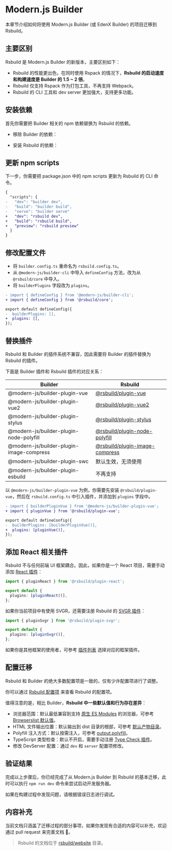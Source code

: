 # Modern.js Builder

本章节介绍如何将使用 Modern.js Builder (或 EdenX Builder) 的项目迁移到 Rsbuild。

## 主要区别

Rsbuild 是 Modern.js Builder 的新版本，主要区别如下：

- Rsbuild 的性能更出色，在同时使用 Rspack 的情况下，**Rsbuild 的启动速度和构建速度是 Builder 的 1.5 ~ 2 倍**。
- Rsbuild 仅支持 Rspack 作为打包工具，不再支持 Webpack。
- Rsbuild 的 CLI 工具和 dev server 更加强大，支持更多功能。

## 安装依赖

首先你需要把 Builder 相关的 npm 依赖替换为 Rsbuild 的依赖。


- 移除 Builder 的依赖：

<PackageManagerTabs command="remove @modern-js/builder-cli @modern-js/builder-webpack-provider @modern-js/builder-rspack-provider" />

- 安装 Rsbuild 的依赖：

<PackageManagerTabs command="add @rsbuild/core -D" />

## 更新 npm scripts

下一步，你需要把 package.json 中的 npm scripts 更新为 Rsbuild 的 CLI 命令。

```diff title="package.json"
{
  "scripts": {
-   "dev": "builder dev",
-   "build": "builder build",
-   "serve": "builder serve"
+   "dev": "rsbuild dev",
+   "build": "rsbuild build",
+   "preview": "rsbuild preview"
  }
}
```

## 修改配置文件

- 将 `builder.config.ts` 重命名为 `rsbuild.config.ts`。
- 从 `@modern-js/builder-cli` 中导入 `defineConfig` 方法，改为从 `@rsbuild/core` 中导入。
- 将 `builderPlugins` 字段改为 `plugins`。

```diff title="rsbuild.config.ts"
- import { defineConfig } from '@modern-js/builder-cli';
+ import { defineConfig } from '@rsbuild/core';

export default defineConfig({
-  builderPlugins: [],
+  plugins: [],
});
```

## 替换插件

Rsbuild 和 Builder 的插件系统不兼容，因此需要将 Builder 的插件替换为 Rsbuild 的插件。

下面是 Builder 插件和 Rsbuild 插件的对应关系：

| Builder                                  | Rsbuild                                                                                         |
| ---------------------------------------- | ----------------------------------------------------------------------------------------------- |
| @modern-js/builder-plugin-vue            | [@rsbuild/plugin-vue](/plugins/list/plugin-vue)                                                 |
| @modern-js/builder-plugin-vue2           | [@rsbuild/plugin-vue2](/plugins/list/plugin-vue2)                                               |
| @modern-js/builder-plugin-stylus         | [@rsbuild/plugin-stylus](/plugins/list/plugin-stylus)                                           |
| @modern-js/builder-plugin-node-polyfill  | [@rsbuild/plugin-node-polyfill](https://github.com/rspack-contrib/rsbuild-plugin-node-polyfill) |
| @modern-js/builder-plugin-image-compress | [@rsbuild/plugin-image-compress](/plugins/list/plugin-image-compress)                           |
| @modern-js/builder-plugin-swc            | 默认生效，无须使用                                                                              |
| @modern-js/builder-plugin-esbuild        | 不再支持                                                                                        |

以 `@modern-js/builder-plugin-vue` 为例，你需要先安装 `@rsbuild/plugin-vue`，然后在 `rsbuild.config.ts` 中引入插件，并添加到 `plugins` 字段中。

```diff title="rsbuild.config.ts"
- import { builderPluginVue } from '@modern-js/builder-plugin-vue';
+ import { pluginVue } from '@rsbuild/plugin-vue';

export default defineConfig({
-  builderPlugins: [builderPluginVue()],
+  plugins: [pluginVue()],
});
```

## 添加 React 相关插件

Rsbuild 不与任何前端 UI 框架耦合。因此，如果你是一个 React 项目，需要手动添加 [React 插件](/plugins/list/plugin-react)：

```ts title="rsbuild.config.ts"
import { pluginReact } from '@rsbuild/plugin-react';

export default {
  plugins: [pluginReact()],
};
```

如果你当前项目中有使用 SVGR，还需要注册 Rsbuild 的 [SVGR 插件](/plugins/list/plugin-svgr)：

```ts title="rsbuild.config.ts"
import { pluginSvgr } from '@rsbuild/plugin-svgr';

export default {
  plugins: [pluginSvgr()],
};
```

如果你是其他框架的使用者，可参考 [插件列表](/plugins/list/index) 选择对应的框架插件。

## 配置迁移

Rsbuild 和 Builder 的绝大多数配置项是一致的，仅有少许配置项进行了调整。

你可以通过 [Rsbuild 配置项](/config/index) 来查看 Rsbuild 的配置项。

值得注意的是，相比 Builder，**Rsbuild 中一些默认值和行为存在差异**：

- 浏览器范围：默认最低兼容到支持 [原生 ES Modules](https://developer.mozilla.org/en-US/docs/Web/JavaScript/Guide/Modules) 的浏览器，可参考 [Browserslist 默认值](/guide/advanced/browserslist#browserslist-默认值)。
- HTML 文件输出位置：默认输出到 dist 目录的根部，可参考 [默认产物目录](/guide/basic/output-files#默认产物目录)。
- Polyfill 注入方式：默认按需注入，可参考 [output.polyfill](/config/output/polyfill)。
- TypeScript 类型检查：默认不开启，需要手动注册 [Type Check 插件](/plugins/list/plugin-type-check)。
- 修改 DevServer 配置：通过 `dev` 和 `server` 配置项修改。

## 验证结果

完成以上步骤后，你已经完成了从 Modern.js Builder 到 Rsbuild 的基本迁移，此时可以执行 `npm run dev` 命令来尝试启动开发服务器。

如果在构建过程中发现问题，请根据错误日志进行调试。

## 内容补充

当前文档只涵盖了迁移过程的部分事项，如果你发现有合适的内容可以补充，欢迎通过 pull request 来完善文档 🤝。

> Rsbuild 的文档位于 [rsbuild/website](https://github.com/web-infra-dev/rsbuild/tree/main/website) 目录。
